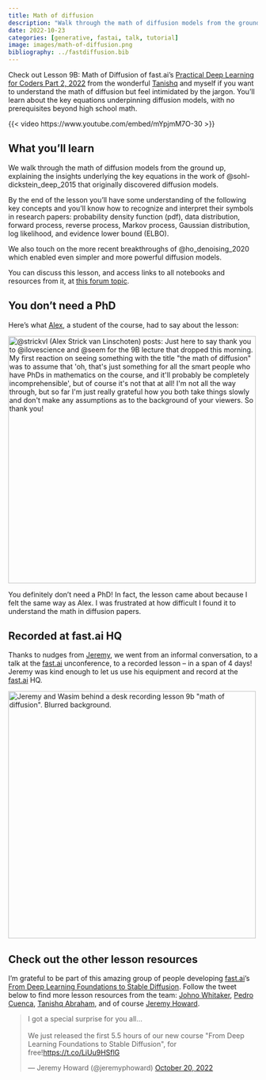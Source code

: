 ```yaml
---
title: Math of diffusion
description: "Walk through the math of diffusion models from the ground up with no prerequisites beyond high school math required. This is Lesson 9B of fast.ai's Practical Deep Learning for Coders Part 2, 2022."
date: 2022-10-23
categories: [generative, fastai, talk, tutorial]
image: images/math-of-diffusion.png
bibliography: ../fastdiffusion.bib
---
```


Check out Lesson 9B: Math of Diffusion of fast.ai's [Practical Deep Learning for Coders Part 2, 2022](https://www.fast.ai/posts/part2-2022.html) from the wonderful [Tanishq](https://twitter.com/iScienceLuvr) and myself if you want to understand the math of diffusion but feel intimidated by the jargon. You'll learn about the key equations underpinning diffusion models, with no prerequisites beyond high school math.

{{< video https://www.youtube.com/embed/mYpjmM7O-30 >}}

## What you'll learn

We walk through the math of diffusion models from the ground up, explaining the insights underlying the key equations in the work of @sohl-dickstein_deep_2015 that originally discovered diffusion models.

By the end of the lesson you'll have some understanding of the following key concepts and you'll know how to recognize and interpret their symbols in research papers: probability density function (pdf), data distribution, forward process, reverse process, Markov process, Gaussian distribution, log likelihood, and evidence lower bound (ELBO).

We also touch on the more recent breakthroughs of @ho_denoising_2020 which enabled even simpler and more powerful diffusion models.

You can discuss this lesson, and access links to all notebooks and resources from it, at [this forum topic](https://forums.fast.ai/t/lesson-9b-math-of-diffusion/101077).

## You don't need a PhD

Here's what [Alex](https://twitter.com/strickvl), a student of the course, had to say about the lesson:

![](images/strickvl-on-math-of-diffusion.png){alt="@strickvl (Alex Strick van Linschoten) posts: Just here to say thank you to @ilovescience and @seem for the 9B lecture that dropped this morning. My first reaction on seeing something with the title \"the math of diffusion\" was to assume that 'oh, that's just something for all the smart people who have PhDs in mathematics on the course, and it'll probably be completely incomprehensible', but of course it's not that at all! I'm not all the way through, but so far I'm just really grateful how you both take things slowly and don't make any assumptions as to the background of your viewers. So thank you!" width="500px" fig-align="center" .rounded .border .shadow-sm}

You definitely don't need a PhD! In fact, the lesson came about because I felt the same way as Alex. I was frustrated at how difficult I found it to understand the math in diffusion papers.

## Recorded at fast.ai HQ

Thanks to nudges from [Jeremy](https://twitter.com/jeremyphoward), we went from an informal conversation, to a talk at the [fast.ai](https://fast.ai) unconference, to a recorded lesson – in a span of 4 days! Jeremy was kind enough to let us use his equipment and record at the [fast.ai](https://fast.ai) HQ.

![](images/recording-math-of-diffusion.png){alt="Jeremy and Wasim behind a desk recording lesson 9b \"math of diffusion\". Blurred background." width="500px" fig-align="center" .rounded}

## Check out the other lesson resources

I'm grateful to be part of this amazing group of people developing [fast.ai](https://fast.ai)'s [From Deep Learning Foundations to Stable Diffusion](https://www.fast.ai/posts/part2-2022.html). Follow the tweet below to find more lesson resources from the team: [Johno Whitaker](https://twitter.com/johnowhitaker), [Pedro Cuenca](https://twitter.com/pcuenq), [Tanishq Abraham](https://twitter.com/iScienceLuvr), and of course [Jeremy Howard](https://twitter.com/jeremyphoward).

<blockquote class="twitter-tweet"><p lang="en" dir="ltr">I got a special surprise for you all...<br><br>We just released the first 5.5 hours of our new course &quot;From Deep Learning Foundations to Stable Diffusion&quot;, for free!<a href="https://t.co/LiUu9HSflG">https://t.co/LiUu9HSflG</a></p>&mdash; Jeremy Howard (@jeremyphoward) <a href="https://twitter.com/jeremyphoward/status/1582921318348992513?ref_src=twsrc%5Etfw">October 20, 2022</a></blockquote> <script async src="https://platform.twitter.com/widgets.js" charset="utf-8"></script>

